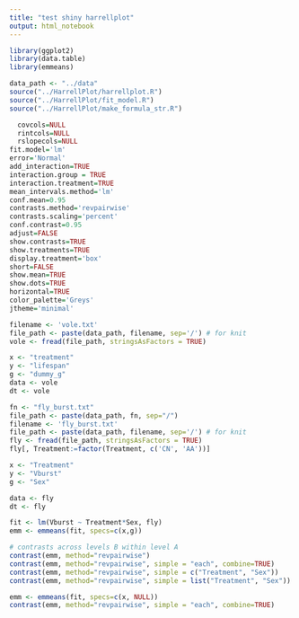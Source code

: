 ```yaml
---
title: "test shiny harrellplot"
output: html_notebook
---
```


```r
library(ggplot2)
library(data.table)
library(emmeans)

data_path <- "../data"
source("../HarrellPlot/harrellplot.R")
source("../HarrellPlot/fit_model.R")
source("../HarrellPlot/make_formula_str.R")
```

```r
  covcols=NULL
  rintcols=NULL
  rslopecols=NULL
fit.model='lm'
error='Normal'
add_interaction=TRUE
interaction.group = TRUE
interaction.treatment=TRUE
mean_intervals.method='lm'
conf.mean=0.95
contrasts.method='revpairwise'
contrasts.scaling='percent'
conf.contrast=0.95
adjust=FALSE
show.contrasts=TRUE
show.treatments=TRUE
display.treatment='box'
short=FALSE
show.mean=TRUE
show.dots=TRUE
horizontal=TRUE
color_palette='Greys'
jtheme='minimal'

```

```r
filename <- 'vole.txt'
file_path <- paste(data_path, filename, sep='/') # for knit
vole <- fread(file_path, stringsAsFactors = TRUE)

x <- "treatment"
y <- "lifespan"
g <- "dummy_g"
data <- vole
dt <- vole

```

```r
fn <- "fly_burst.txt"
file_path <- paste(data_path, fn, sep="/")
filename <- 'fly_burst.txt'
file_path <- paste(data_path, filename, sep='/') # for knit
fly <- fread(file_path, stringsAsFactors = TRUE)
fly[, Treatment:=factor(Treatment, c('CN', 'AA'))]

x <- "Treatment"
y <- "Vburst"
g <- "Sex"

data <- fly
dt <- fly

fit <- lm(Vburst ~ Treatment*Sex, fly)
emm <- emmeans(fit, specs=c(x,g)) 

# contrasts across levels B within level A
contrast(emm, method="revpairwise")
contrast(emm, method="revpairwise", simple = "each", combine=TRUE)
contrast(emm, method="revpairwise", simple = c("Treatment", "Sex"))
contrast(emm, method="revpairwise", simple = list("Treatment", "Sex"))

emm <- emmeans(fit, specs=c(x, NULL)) 
contrast(emm, method="revpairwise", simple = "each", combine=TRUE)

```

